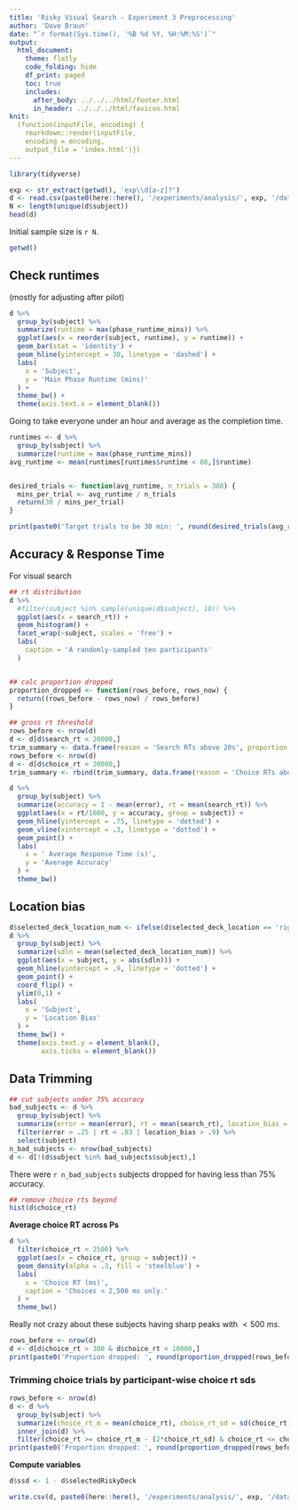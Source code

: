 ```yaml
---
title: 'Risky Visual Search - Experiment 3 Preprocessing'
author: 'Dave Braun'
date: "`r format(Sys.time(), '%B %d %Y, %H:%M:%S')`"
output:
  html_document:
    theme: flatly
    code_folding: hide
    df_print: paged
    toc: true
    includes:
      after_body: ../../../html/footer.html
      in_header: ../../../html/favicon.html
knit:
  (function(inputFile, encoding) {
    rmarkdown::render(inputFile,
    encoding = encoding,
    output_file = 'index.html')})
---
```



```r
library(tidyverse)
```


```r
exp <- str_extract(getwd(), 'exp\\d[a-z]?')
d <- read.csv(paste0(here::here(), '/experiments/analysis/', exp, '/data/', exp, '_main_raw.csv'))
N <- length(unique(d$subject))
head(d)
```

Initial sample size is `r N`.
```r
getwd()
```


## Check runtimes

(mostly for adjusting after pilot)

```r
d %>% 
  group_by(subject) %>% 
  summarize(runtime = max(phase_runtime_mins)) %>% 
  ggplot(aes(x = reorder(subject, runtime), y = runtime)) + 
  geom_bar(stat = 'identity') +
  geom_hline(yintercept = 30, linetype = 'dashed') +
  labs(
    x = 'Subject',
    y = 'Main Phase Runtime (mins)'
  ) + 
  theme_bw() +
  theme(axis.text.x = element_blank())
```

Going to take everyone under an hour and average as the completion time.

```r
runtimes <- d %>% 
  group_by(subject) %>% 
  summarize(runtime = max(phase_runtime_mins)) 
avg_runtime <- mean(runtimes[runtimes$runtime < 60,]$runtime)


desired_trials <- function(avg_runtime, n_trials = 308) {
  mins_per_trial <- avg_runtime / n_trials
  return(30 / mins_per_trial)
}

print(paste0('Target trials to be 30 min: ', round(desired_trials(avg_runtime))))
```




## Accuracy & Response Time

For visual search

```r
## rt distribution
d %>% 
  #filter(subject %in% sample(unique(d$subject), 10)) %>% 
  ggplot(aes(x = search_rt)) + 
  geom_histogram() + 
  facet_wrap(~subject, scales = 'free') + 
  labs(
    caption = 'A randomly-sampled ten participants'
  )


## calc proportion dropped
proportion_dropped <- function(rows_before, rows_now) {
  return((rows_before - rows_now) / rows_before)
}

## gross rt threshold
rows_before <- nrow(d)
d <- d[d$search_rt < 20000,]
trim_summary <- data.frame(reason = 'Search RTs above 20s', proportion_trimmed = proportion_dropped(rows_before, nrow(d)))
rows_before <- nrow(d)
d <- d[d$choice_rt < 20000,]
trim_summary <- rbind(trim_summary, data.frame(reason = 'Choice RTs above 20s', proportion_trimmed = proportion_dropped(rows_before, nrow(d))))

d %>% 
  group_by(subject) %>% 
  summarize(accuracy = 1 - mean(error), rt = mean(search_rt)) %>% 
  ggplot(aes(x = rt/1000, y = accuracy, group = subject)) + 
  geom_hline(yintercept = .75, linetype = 'dotted') + 
  geom_vline(xintercept = .3, linetype = 'dotted') + 
  geom_point() + 
  labs(
    x = ' Average Response Time (s)',
    y = 'Average Accuracy'
  ) + 
  theme_bw()
```

## Location bias

```r
d$selected_deck_location_num <- ifelse(d$selected_deck_location == 'right', 1, -1)
d %>% 
  group_by(subject) %>% 
  summarize(sdln = mean(selected_deck_location_num)) %>% 
  ggplot(aes(x = subject, y = abs(sdln))) + 
  geom_hline(yintercept = .9, linetype = 'dotted') + 
  geom_point() + 
  coord_flip() + 
  ylim(0,1) +
  labs(
    x = 'Subject',
    y = 'Location Bias'
  ) + 
  theme_bw() + 
  theme(axis.text.y = element_blank(),
        axis.ticks = element_blank())
```


## Data Trimming

```r
## cut subjects under 75% accuracy
bad_subjects <- d %>% 
  group_by(subject) %>% 
  summarize(error = mean(error), rt = mean(search_rt), location_bias = abs(mean(d$selected_deck_location_num))) %>% 
  filter(error > .25 | rt < .03 | location_bias > .9) %>% 
  select(subject)
n_bad_subjects <- nrow(bad_subjects)
d <- d[!(d$subject %in% bad_subjects$subject),]
```

There were `r n_bad_subjects` subjects dropped for having less than 75% accuracy.

```r
## remove choice rts beyond 
hist(d$choice_rt)
```

**Average choice RT across Ps**

```r
d %>% 
  filter(choice_rt < 2500) %>% 
  ggplot(aes(x = choice_rt, group = subject)) + 
  geom_density(alpha = .3, fill = 'steelblue') + 
  labs(
    x = 'Choice RT (ms)',
    caption = 'Choices < 2,500 ms only.'
  ) + 
  theme_bw()
```
Really not crazy about these subjects having sharp peaks with $<500~ms$.


```r
rows_before <- nrow(d)
d <- d[d$choice_rt > 300 & d$choice_rt < 10000,]
print(paste0('Proportion dropped: ', round(proportion_dropped(rows_before, nrow(d)), 3), ', ', rows_before - nrow(d), '/', nrow(d)))
```






### Trimming choice trials by participant-wise choice rt sds

```r
rows_before <- nrow(d)
d <- d %>% 
  group_by(subject) %>% 
  summarize(choice_rt_m = mean(choice_rt), choice_rt_sd = sd(choice_rt)) %>% 
  inner_join(d) %>% 
  filter(choice_rt >= choice_rt_m - (2*choice_rt_sd) & choice_rt <= choice_rt_m + (2*choice_rt_sd))
print(paste0('Proportion dropped: ', round(proportion_dropped(rows_before, nrow(d)), 3), ', ', rows_before - nrow(d), '/', nrow(d)))
```

**Compute variables**

```r
d$ssd <- 1 - d$selectedRiskyDeck
```



```r
write.csv(d, paste0(here::here(), '/experiments/analysis/', exp, '/data/', exp, '_main.csv'), row.names = FALSE)
```










